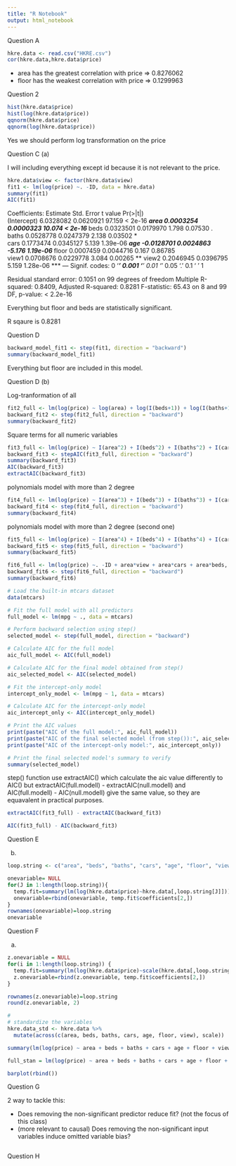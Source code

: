 ```yaml
---
title: "R Notebook"
output: html_notebook
---
```


Question A

```r
hkre.data <- read.csv("HKRE.csv")
cor(hkre.data,hkre.data$price)
```
- area has the greatest correlation with price => 0.8276062
- floor has the weakest correlation with price => 0.1299963

Question 2

```r
hist(hkre.data$price)
hist(log(hkre.data$price))
qqnorm(hkre.data$price)
qqnorm(log(hkre.data$price))
```

Yes we should perform log transformation on the price

Question C
(a)

I will including everything except id because it is not relevant to the price.

```r
hkre.data$view <- factor(hkre.data$view)
fit1 <- lm(log(price) ~. -ID, data = hkre.data)
summary(fit1)
AIC(fit1)
```
Coefficients:
              Estimate Std. Error t value Pr(>|t|)    
(Intercept)  6.0328082  0.0620921  97.159  < 2e-16 ***
area         0.0003254  0.0000323  10.074  < 2e-16 ***
beds         0.0323501  0.0179970   1.798  0.07530 .  
baths        0.0528778  0.0247379   2.138  0.03502 *  
cars         0.1773474  0.0345127   5.139 1.39e-06 ***
age         -0.0128701  0.0024863  -5.176 1.19e-06 ***
floor        0.0007459  0.0044716   0.167  0.86785    
view1        0.0708676  0.0229778   3.084  0.00265 ** 
view2        0.2046945  0.0396795   5.159 1.28e-06 ***
---
Signif. codes:  0 ‘***’ 0.001 ‘**’ 0.01 ‘*’ 0.05 ‘.’ 0.1 ‘ ’ 1

Residual standard error: 0.1051 on 99 degrees of freedom
Multiple R-squared:  0.8409,	Adjusted R-squared:  0.8281 
F-statistic: 65.43 on 8 and 99 DF,  p-value: < 2.2e-16

Everything but floor and beds are statistically significant.

R sqaure is 0.8281

Question D

```r
backward_model_fit1 <- step(fit1, direction = "backward")
summary(backward_model_fit1)
```

Everything but floor are included in this model.

Question D (b)

Log-tranformation of all

```r
fit2_full <- lm(log(price) ~ log(area) + log(I(beds+1)) + log(I(baths+1)) + log(I(cars+1)) + log(I(age+1)) + log(I(floor)) + view, data = hkre.data )
backward_fit2 <- step(fit2_full, direction = "backward")
summary(backward_fit2)
```

Square terms for all numeric variables

```r
fit3_full <- lm(log(price) ~ I(area^2) + I(beds^2) + I(baths^2) + I(cars^2) + I(age^2) + I(floor^2) + view, data = hkre.data )
backward_fit3 <- stepAIC(fit3_full, direction = "backward")
summary(backward_fit3)
AIC(backward_fit3)
extractAIC(backward_fit3)
```

polynomials model with more than 2 degree

```r
fit4_full <- lm(log(price) ~ I(area^3) + I(beds^3) + I(baths^3) + I(cars^3) + I(age^3) + I(floor^3) + view, data = hkre.data )
backward_fit4 <- step(fit4_full, direction = "backward")
summary(backward_fit4)
```

polynomials model with more than 2 degree (second one)

```r
fit5_full <- lm(log(price) ~ I(area^4) + I(beds^4) + I(baths^4) + I(cars^4) + I(age^4) + I(floor^4) + view, data = hkre.data )
backward_fit5 <- step(fit5_full, direction = "backward")
summary(backward_fit5)
```


```r
fit6_full <- lm(log(price) ~. -ID + area*view + area*cars + area*beds, data = hkre.data )
backward_fit6 <- step(fit6_full, direction = "backward")
summary(backward_fit6)
```



```r
# Load the built-in mtcars dataset
data(mtcars)

# Fit the full model with all predictors
full_model <- lm(mpg ~ ., data = mtcars)

# Perform backward selection using step()
selected_model <- step(full_model, direction = "backward")

# Calculate AIC for the full model
aic_full_model <- AIC(full_model)

# Calculate AIC for the final model obtained from step()
aic_selected_model <- AIC(selected_model)

# Fit the intercept-only model
intercept_only_model <- lm(mpg ~ 1, data = mtcars)

# Calculate AIC for the intercept-only model
aic_intercept_only <- AIC(intercept_only_model)

# Print the AIC values
print(paste("AIC of the full model:", aic_full_model))
print(paste("AIC of the final selected model (from step()):", aic_selected_model))
print(paste("AIC of the intercept-only model:", aic_intercept_only))

# Print the final selected model's summary to verify
summary(selected_model)

```

step() function use extractAIC() which calculate the aic value differently to AIC()
but 
extractAIC(full.modell) - extractAIC(null.modell)
and 
AIC(full.modell) - AIC(null.modell)
give the same value, so they are equavalent in practical purposes.

```r
extractAIC(fit3_full) - extractAIC(backward_fit3)

AIC(fit3_full) - AIC(backward_fit3)

```

Question E

(b)

```r
loop.string <- c("area", "beds", "baths", "cars", "age", "floor", "view")

onevariable= NULL
for(J in 1:length(loop.string)){
  temp.fit=summary(lm(log(hkre.data$price)~hkre.data[,loop.string[J]]))
  onevariable=rbind(onevariable, temp.fit$coefficients[2,])
}
rownames(onevariable)=loop.string
onevariable


```

Question F

(a)

```r
z.onevariable = NULL
for(i in 1:length(loop.string)) {
  temp.fit=summary(lm(log(hkre.data$price)~scale(hkre.data[,loop.string[i]])))
  z.onevariable=rbind(z.onevariable, temp.fit$coefficients[2,])
}

rownames(z.onevariable)=loop.string
round(z.onevariable, 2)

#
# standardize the variables
hkre.data_std <- hkre.data %>%
  mutate(across(c(area, beds, baths, cars, age, floor, view), scale))

summary(lm(log(price) ~ area + beds + baths + cars + age + floor + view, data=hkre.data))

full_stan = lm(log(price) ~ area + beds + baths + cars + age + floor + view, data=hkre.data)

barplot(rbind())
```

Question G

2 way to tackle this:

- Does removing the non-significant predictor reduce fit? (not the focus of this class)
- (more relevant to causal) Does removing the non-significant input variables induce omitted variable bias?

```r

```

Question H

